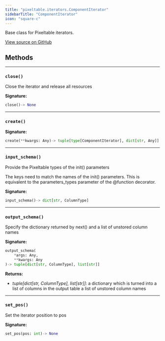 ```yaml
---
title: "pixeltable.iterators.ComponentIterator"
sidebarTitle: "ComponentIterator"
icon: "square-c"
---
```


Base class for Pixeltable iterators.


<a href="https://github.com/pixeltable/pixeltable/blob/latest/pixeltable/iterators/base.py#L9" target="_blank">View source on GitHub</a>

## Methods


---

### `close()`

Close the iterator and release all resources


**Signature:**

```python
close()-> None
```


---

### `create()`

**Signature:**

```python
create(**kwargs: Any)-> tuple[type[ComponentIterator], dict[str, Any]]
```


---

### `input_schema()`

Provide the Pixeltable types of the init() parameters


The keys need to match the names of the init() parameters. This is equivalent to the parameters_types parameter of the @function decorator.


**Signature:**

```python
input_schema()-> dict[str, ColumnType]
```


---

### `output_schema()`

Specify the dictionary returned by next() and a list of unstored column names


**Signature:**

```python
output_schema(
    *args: Any,
    **kwargs: Any
)-> tuple[dict[str, ColumnType], list[str]]
```

**Returns:**

- *tuple[dict[str, ColumnType], list[str]]*: a dictionary which is turned into a list of columns in the output table a list of unstored column names



---

### `set_pos()`

Set the iterator position to pos


**Signature:**

```python
set_pos(pos: int)-> None
```

